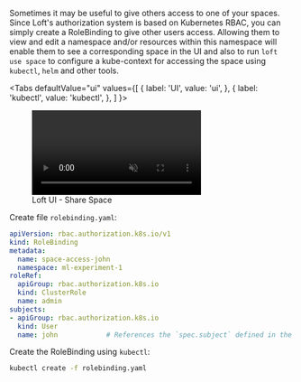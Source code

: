 
Sometimes it may be useful to give others access to one of your spaces. Since Loft's authorization system is based on Kubernetes RBAC, you can simply create a RoleBinding to give other users access. Allowing them to view and edit a namespace and/or resources within this namespace will enable them to see a corresponding space in the UI and also to run `loft use space` to configure a kube-context for accessing the space using `kubectl`, `helm` and other tools.

<Tabs
  defaultValue="ui"
  values={[
    { label: 'UI', value: 'ui', },
    { label: 'kubectl', value: 'kubectl', },
  ]
}>
<TabItem value="ui">

<figure class="frame">
  <video controls loop autoplay="true" muted>
    <source src="/docs/media/v1/ui/spaces/share-space.mp4" type="video/mp4" />
  </video>
  <figcaption>Loft UI - Share Space</figcaption>
</figure>

<NoContextCleanupFragment/>

</TabItem>
<TabItem value="kubectl">

Create file `rolebinding.yaml`:
```yaml
apiVersion: rbac.authorization.k8s.io/v1
kind: RoleBinding
metadata:
  name: space-access-john
  namespace: ml-experiment-1
roleRef:
  apiGroup: rbac.authorization.k8s.io
  kind: ClusterRole
  name: admin
subjects:
- apiGroup: rbac.authorization.k8s.io
  kind: User
  name: john            # References the `spec.subject` defined in the User object
```

Create the RoleBinding using `kubectl`:
```bash
kubectl create -f rolebinding.yaml
```

<NoContextCleanupFragment/>

</TabItem>
</Tabs>
